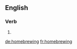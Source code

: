 ==English==

===Verb===
{{head|en}}

# {{present participle of|homebrew}}

[[de:homebrewing]]
[[fr:homebrewing]]